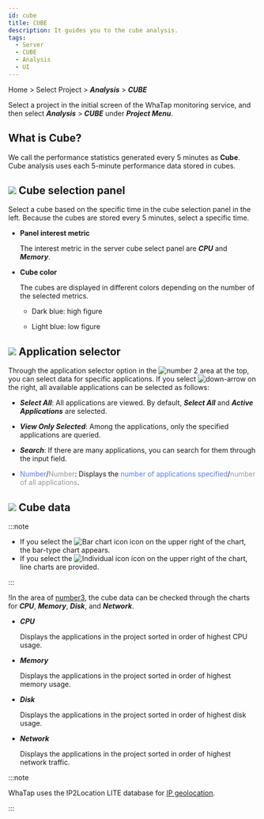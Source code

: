 ```yaml
---
id: cube
title: CUBE
description: It guides you to the cube analysis.
tags:
  - Server
  - CUBE
  - Analysis
  - UI
---
```




Home > Select Project > **_Analysis_** > **_CUBE_**

Select a project in the initial screen of the WhaTap monitoring service, and then select **_Analysis_** > **_CUBE_** under **_Project Menu_**. 

## What is Cube?

We call the performance statistics generated every 5 minutes as **Cube**. Cube analysis uses each 5-minute performance data stored in cubes.

<ImgLang img='cube.png' desc='Cube'/>

## ![](/img/number-01.png) Cube selection panel

Select a cube based on the specific time in the cube selection panel in the left. Because the cubes are stored every 5 minutes, select a specific time. 

- **Panel interest metric**

  The interest metric in the server cube select panel are **_CPU_** and **_Memory_**.

- **Cube color**

  The cubes are displayed in different colors depending on the number of the selected metrics.

  - <span class='highfg'>Dark blue</span>: <span class='highfg'>high figure</span>

  - <span class='lowfg'>Light blue</span>: <span class='lowfg'>low figure</span>

## ![](/img/number-02.png) Application selector

Through the application selector option in the ![number 2](/img/number-02.png) area at the top, you can select data for specific applications. If you select ![down-arrow](/img/down-arrow.svg) on the right, all available applications can be selected as follows: 

<ImgLang img='cube-select-app.png' desc='Cube selection application'/>

- **_Select All_**: All applications are viewed. By default, **_Select All_** and **_Active Applications_** are selected. 

- **_View Only Selected_**: Among the applications, only the specified applications are queried. 

- **_Search_**: If there are many applications, you can search for them through the input field.

- <font color='5B7DEC'>Number</font>/<font color='979797'>Number</font>: Displays the <font color='5B7DEC'>number of applications specified</font>/<font color='979797 '>number of all applications</font>.

## ![](/img/number-03.png) Cube data

:::note

- If you select the ![Bar chart icon](/img/ic-dashboard-bar-chart.svg) icon on the upper right of the chart, the bar-type chart appears. 
- If you select the ![Individual icon](/img/ic-multiline-chart.svg) icon on the upper right of the chart, line charts are provided.

:::

!In the area of [number3](/img/number-03.png), the cube data can be checked through the charts for **_CPU_**, **_Memory_**, **_Disk_**, and **_Network_**.

- **_CPU_**

  Displays the applications in the project sorted in order of highest CPU usage. 

- **_Memory_**

  Displays the applications in the project sorted in order of highest memory usage.

- **_Disk_**

  Displays the applications in the project sorted in order of highest disk usage.

- **_Network_**

  Displays the applications in the project sorted in order of highest network traffic.

:::note

WhaTap uses the IP2Location LITE database for [IP geolocation](https://lite.ip2location.com).

:::
